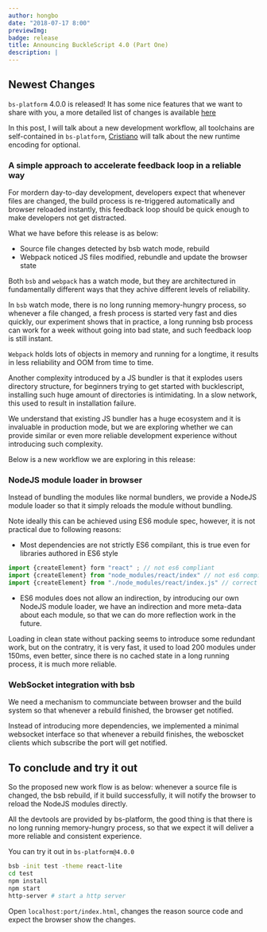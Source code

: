 ```yaml
---
author: hongbo
date: "2018-07-17 8:00"
previewImg:
badge: release
title: Announcing BuckleScript 4.0 (Part One)
description: |
---
```


## Newest Changes

`bs-platform` 4.0.0 is released! It has some  nice features that we want to
share with you, a more detailed list of changes is available
[here](https://github.com/BuckleScript/bucklescript/blob/master/Changes.md#400)

In this post, I will talk about a new development workflow, all toolchains are
self-contained in `bs-platform`, [Cristiano](https://twitter.com/ccrisccris)
will talk about the new runtime encoding for optional.

### A simple approach to accelerate feedback loop in a reliable way

For mordern day-to-day development, developers expect that whenever files are
changed, the build process is re-triggered automatically and browser reloaded
instantly, this feedback loop should be quick enough to make developers not get
distracted.

What we have before this release is as below:

- Source file changes detected by bsb watch mode, rebuild
- Webpack noticed JS files modified, rebundle and update the browser state

Both `bsb` and `webpack` has a watch mode, but they are architectured in
fundamentally different ways that they achive different levels of reliability.

In `bsb` watch mode, there is no long running memory-hungry process, so
whenever a file changed, a fresh process is started very fast and dies quickly,
our experiment shows that in practice, a long running bsb process can work for
a week without going into bad state, and such feedback loop is still instant.

`Webpack` holds lots of objects in memory and running for a longtime, it
results in less reliability and OOM from time to time.

Another complexity introduced by a JS bundler is that it explodes users
directory structure, for beginners trying to get started with bucklescript,
installing such huge amount of directories is intimidating. In a slow network,
this used to result in installation failure.

We understand that existing JS bundler has a huge ecosystem and it is
invaluable in production mode, but we are exploring whether we can provide
similar or even more reliable development experience without introducing such
complexity.

Below is a new workflow we are exploring in this release:

### NodeJS module loader in browser

Instead of bundling the modules like normal bundlers, we provide a NodeJS
module loader so that it simply reloads the module without bundling.

Note ideally this can be achieved using ES6 module spec, however, it is not
practical due to following reasons:

- Most dependencies are not strictly ES6 compilant, this is true even for libraries authored in ES6 style

```js
import {createElement} form "react" ; // not es6 compliant
import {createElement} from "node_modules/react/index" // not es6 compilant
import {createElement} from "./node_modules/react/index.js" // correct es6 module
```
- ES6 modules does not allow an indirection, by introducing our own NodeJS module loader, we have an indirection and more meta-data about each module, so that we can do more reflection work in the future.

Loading in clean state without packing seems to introduce some redundant work,
but on the contratry, it is very fast, it used to load 200 modules under 150ms,
even better, since there is no cached state in a long running process, it is
much more reliable.

### WebSocket integration with bsb

We need a mechanism to communciate between browser and the build system so that
whenever a rebuild finished, the browser get notified.

Instead of introducing more dependencies, we implemented a minimal websocket
interface so that whenever a rebuild finishes, the weboscket clients which
subscribe the port will get notified.

## To conclude and try it out

So the proposed new work flow is as below: whenever a source file is changed,
the bsb rebuild, if it build successfully, it will notify the browser to reload
the NodeJS modules directly.

All the devtools are provided by bs-platform, the good thing is that there is
no long running memory-hungry process, so that we expect it will deliver a more
reliable and consistent experience.

You can try it out in `bs-platform@4.0.0`

```sh
bsb -init test -theme react-lite
cd test
npm install
npm start
http-server # start a http server
```

Open `localhost:port/index.html`, changes the reason source code and expect the browser show the changes.
